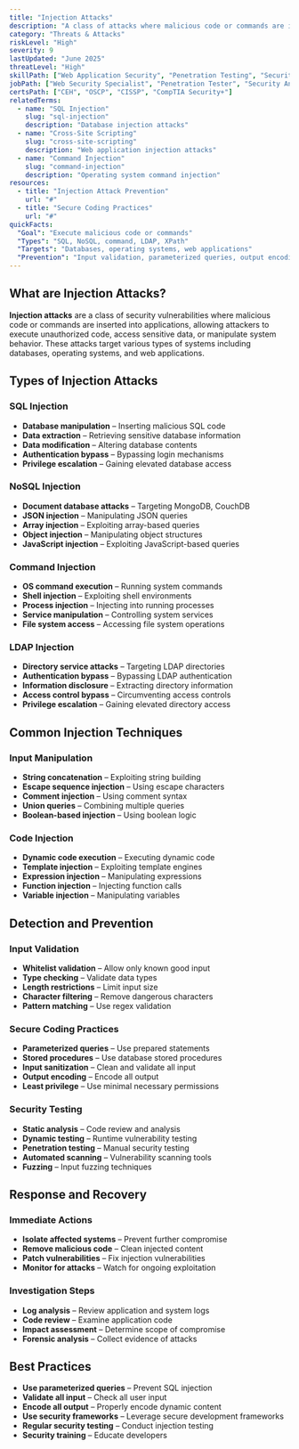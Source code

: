 ```yaml
---
title: "Injection Attacks"
description: "A class of attacks where malicious code or commands are inserted into applications, often targeting databases, operating systems, or web applications"
category: "Threats & Attacks"
riskLevel: "High"
severity: 9
lastUpdated: "June 2025"
threatLevel: "High"
skillPath: ["Web Application Security", "Penetration Testing", "Security Analysis", "Secure Development"]
jobPath: ["Web Security Specialist", "Penetration Tester", "Security Analyst", "Application Security Engineer"]
certsPath: ["CEH", "OSCP", "CISSP", "CompTIA Security+"]
relatedTerms:
  - name: "SQL Injection"
    slug: "sql-injection"
    description: "Database injection attacks"
  - name: "Cross-Site Scripting"
    slug: "cross-site-scripting"
    description: "Web application injection attacks"
  - name: "Command Injection"
    slug: "command-injection"
    description: "Operating system command injection"
resources:
  - title: "Injection Attack Prevention"
    url: "#"
  - title: "Secure Coding Practices"
    url: "#"
quickFacts:
  "Goal": "Execute malicious code or commands"
  "Types": "SQL, NoSQL, command, LDAP, XPath"
  "Targets": "Databases, operating systems, web applications"
  "Prevention": "Input validation, parameterized queries, output encoding"
---
```


## What are Injection Attacks?

**Injection attacks** are a class of security vulnerabilities where malicious code or commands are inserted into applications, allowing attackers to execute unauthorized code, access sensitive data, or manipulate system behavior. These attacks target various types of systems including databases, operating systems, and web applications.

## Types of Injection Attacks

### **SQL Injection**
- **Database manipulation** – Inserting malicious SQL code
- **Data extraction** – Retrieving sensitive database information
- **Data modification** – Altering database contents
- **Authentication bypass** – Bypassing login mechanisms
- **Privilege escalation** – Gaining elevated database access

### **NoSQL Injection**
- **Document database attacks** – Targeting MongoDB, CouchDB
- **JSON injection** – Manipulating JSON queries
- **Array injection** – Exploiting array-based queries
- **Object injection** – Manipulating object structures
- **JavaScript injection** – Exploiting JavaScript-based queries

### **Command Injection**
- **OS command execution** – Running system commands
- **Shell injection** – Exploiting shell environments
- **Process injection** – Injecting into running processes
- **Service manipulation** – Controlling system services
- **File system access** – Accessing file system operations

### **LDAP Injection**
- **Directory service attacks** – Targeting LDAP directories
- **Authentication bypass** – Bypassing LDAP authentication
- **Information disclosure** – Extracting directory information
- **Access control bypass** – Circumventing access controls
- **Privilege escalation** – Gaining elevated directory access

## Common Injection Techniques

### **Input Manipulation**
- **String concatenation** – Exploiting string building
- **Escape sequence injection** – Using escape characters
- **Comment injection** – Using comment syntax
- **Union queries** – Combining multiple queries
- **Boolean-based injection** – Using boolean logic

### **Code Injection**
- **Dynamic code execution** – Executing dynamic code
- **Template injection** – Exploiting template engines
- **Expression injection** – Manipulating expressions
- **Function injection** – Injecting function calls
- **Variable injection** – Manipulating variables

## Detection and Prevention

### **Input Validation**
- **Whitelist validation** – Allow only known good input
- **Type checking** – Validate data types
- **Length restrictions** – Limit input size
- **Character filtering** – Remove dangerous characters
- **Pattern matching** – Use regex validation

### **Secure Coding Practices**
- **Parameterized queries** – Use prepared statements
- **Stored procedures** – Use database stored procedures
- **Input sanitization** – Clean and validate all input
- **Output encoding** – Encode all output
- **Least privilege** – Use minimal necessary permissions

### **Security Testing**
- **Static analysis** – Code review and analysis
- **Dynamic testing** – Runtime vulnerability testing
- **Penetration testing** – Manual security testing
- **Automated scanning** – Vulnerability scanning tools
- **Fuzzing** – Input fuzzing techniques

## Response and Recovery

### **Immediate Actions**
- **Isolate affected systems** – Prevent further compromise
- **Remove malicious code** – Clean injected content
- **Patch vulnerabilities** – Fix injection vulnerabilities
- **Monitor for attacks** – Watch for ongoing exploitation

### **Investigation Steps**
- **Log analysis** – Review application and system logs
- **Code review** – Examine application code
- **Impact assessment** – Determine scope of compromise
- **Forensic analysis** – Collect evidence of attacks

## Best Practices

- **Use parameterized queries** – Prevent SQL injection
- **Validate all input** – Check all user input
- **Encode all output** – Properly encode dynamic content
- **Use security frameworks** – Leverage secure development frameworks
- **Regular security testing** – Conduct injection testing
- **Security training** – Educate developers 